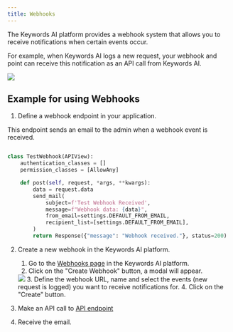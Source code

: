 ```yaml
---
title: Webhooks
---
```


The Keywords AI platform provides a webhook system that allows you to receive notifications when certain events occur. 

For example, when Keywords AI logs a new request, your webhook and point can receive this notification as an API call from Keywords AI.

<img src="/images/platform-features/webhooks/webhooks.png"/>

## Example for using Webhooks
1. Define a webhook endpoint in your application.

This endpoint sends an email to the admin when a webhook event is received.
```Python Django

class TestWebhook(APIView):
    authentication_classes = []
    permission_classes = [AllowAny]

    def post(self, request, *args, **kwargs):
        data = request.data
        send_mail(
            subject=f'Test Webhook Received',
            message=f"Webhook data: {data}",
            from_email=settings.DEFAULT_FROM_EMAIL,
            recipient_list=[settings.DEFAULT_FROM_EMAIL],
        )
        return Response({"message": "Webhook received."}, status=200)
```

2. Create a new webhook in the Keywords AI platform.
    1. Go to the [Webhooks page](https://platform.keywordsai.co/platform/api/webhooks) in the Keywords AI platform.
    2. Click on the "Create Webhook" button, a modal will appear.
    <img src="/images/platform-features/webhooks/webhook-options.png" />
    3. Define the webhook URL, name and select the events (new request is logged) you want to receive notifications for.
    4. Click on the "Create" button.

3. Make an API call to [API endpoint](/get-started/quick-start)

4. Receive the email.

